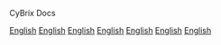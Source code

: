 CyBrix Docs

[English](/docs/en/index.mdx)
[English](/docs/en/index.mdx)
[English](/docs/en/index.mdx)
[English](/docs/en/index.mdx)
[English](/docs/en/index.mdx)
[English](/docs/en/index.mdx)
[English](/docs/en/index.mdx)
